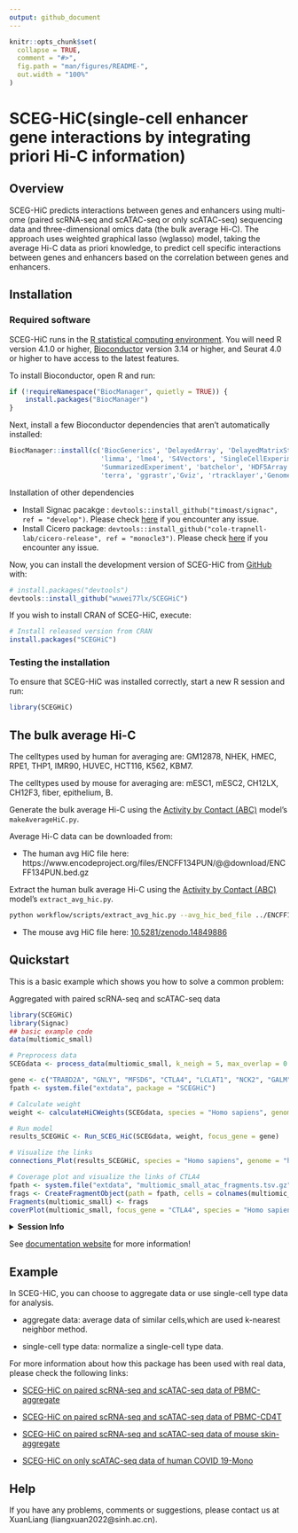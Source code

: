 ```yaml
---
output: github_document
---
```


<!-- README.md is generated from README.Rmd. Please edit that file -->

```r
knitr::opts_chunk$set(
  collapse = TRUE,
  comment = "#>",
  fig.path = "man/figures/README-",
  out.width = "100%"
)
```

# SCEG-HiC(single-cell enhancer gene interactions by integrating priori Hi-C information)

<!-- badges: start -->
<!-- badges: end -->
## Overview
SCEG-HiC predicts interactions between genes and enhancers using multi-ome (paired scRNA-seq and scATAC-seq or only scATAC-seq) 
sequencing data and three-dimensional omics data (the bulk average Hi-C). The approach uses weighted graphical lasso (wglasso) model, 
taking the average Hi-C data as priori knowledge, to predict cell specific interactions between genes and enhancers based on the 
correlation between genes and enhancers.

## Installation

### Required software

SCEG-HiC runs in the [R statistical computing environment](https://www.r-project.org/). You will need R version 4.1.0 or higher, [Bioconductor](https://bioconductor.org/) version 3.14 or higher, and Seurat 4.0 or higher to have access to the latest features.

To install Bioconductor, open R and run:

``` r
if (!requireNamespace("BiocManager", quietly = TRUE)) {
    install.packages("BiocManager")
}
```

Next, install a few Bioconductor dependencies that aren't automatically installed:

``` r
BiocManager::install(c('BiocGenerics', 'DelayedArray', 'DelayedMatrixStats',
                       'limma', 'lme4', 'S4Vectors', 'SingleCellExperiment',
                       'SummarizedExperiment', 'batchelor', 'HDF5Array',
                       'terra', 'ggrastr','Gviz', 'rtracklayer','GenomeInfoDb','GenomicRanges'))
```

Installation of other dependencies

- Install Signac pacakge : ```devtools::install_github("timoast/signac", ref = "develop")```. Please check [here](https://stuartlab.org/signac/) if you encounter any issue.
- Install Cicero package: ```devtools::install_github("cole-trapnell-lab/cicero-release", ref = "monocle3")```. Please check [here](https://cole-trapnell-lab.github.io/cicero-release/docs_m3/#installing-cicero) if you encounter any issue.

Now, you can install the development version of SCEG-HiC from [GitHub](https://github.com/) with:

``` r
# install.packages("devtools")
devtools::install_github("wuwei77lx/SCEGHiC")
```

If you wish to install CRAN of SCEG-HiC, execute:

```r
# Install released version from CRAN
install.packages("SCEGHiC")
```
### Testing the installation

To ensure that SCEG-HiC was installed correctly, start a new R session and run:

```r
library(SCEGHiC)
```

## The bulk average Hi-C
The celltypes used by human for averaging are: GM12878, NHEK, HMEC, RPE1, THP1, IMR90, HUVEC, HCT116, K562, KBM7. 

The celltypes used by mouse for averaging are: mESC1, mESC2, CH12LX, CH12F3, fiber, epithelium, B.

Generate the bulk average Hi-C using the [Activity by Contact (ABC)](https://www.nature.com/articles/s41588-019-0538-0) model's ```makeAverageHiC.py```.

Average Hi-C data can be downloaded from: 

* The human avg HiC file here: https://www.encodeproject.org/files/ENCFF134PUN/@@download/ENCFF134PUN.bed.gz

Extract the human bulk average Hi-C using the [Activity by Contact (ABC)](https://www.nature.com/articles/s41588-019-0538-0) model's ```extract_avg_hic.py```.

```sh
python workflow/scripts/extract_avg_hic.py --avg_hic_bed_file ../ENCFF134PUN.bed.gz --output_dir ../
```

* The mouse avg HiC file here: [10.5281/zenodo.14849886](https://zenodo.org/record/14849886)

## Quickstart

This is a basic example which shows you how to solve a common problem:

Aggregated with paired scRNA-seq and scATAC-seq data
```r
library(SCEGHiC)
library(Signac)
## basic example code
data(multiomic_small)

# Preprocess data
SCEGdata <- process_data(multiomic_small, k_neigh = 5, max_overlap = 0.5)

gene <- c("TRABD2A", "GNLY", "MFSD6", "CTLA4", "LCLAT1", "NCK2", "GALM", "TMSB10", "ID2", "CXCR4")
fpath <- system.file("extdata", package = "SCEGHiC")

# Calculate weight
weight <- calculateHiCWeights(SCEGdata, species = "Homo sapiens", genome = "hg38", focus_gene = gene, averHicPath = fpath)

# Run model
results_SCEGHiC <- Run_SCEG_HiC(SCEGdata, weight, focus_gene = gene)

# Visualize the links
connections_Plot(results_SCEGHiC, species = "Homo sapiens", genome = "hg38", focus_gene = "CTLA4", cutoff = 0.01, gene_anno = NULL)

# Coverage plot and visualize the links of CTLA4
fpath <- system.file("extdata", "multiomic_small_atac_fragments.tsv.gz", package = "SCEGHiC")
frags <- CreateFragmentObject(path = fpath, cells = colnames(multiomic_small))
Fragments(multiomic_small) <- frags
coverPlot(multiomic_small, focus_gene = "CTLA4", species = "Homo sapiens", genome = "hg38", assay = "peaks", SCEG_HiC_Result = results_SCEGHiC, SCEG_HiC_cutoff = 0.01)
```

<details>
  <summary>**Session Info**</summary>

```r
sessionInfo()
```

</details>


See [documentation website](https://wuwei77lx.github.io/SCEGHiC/) for more information!

## Example
In SCEG-HiC, you can choose to aggregate data or use single-cell type data for analysis.

- aggregate data: average data of similar cells,which are used k-nearest neighbor method.

- single-cell type data: normalize a single-cell type data.

For more information about how this package has been used with real data,
please check the following links:

- [SCEG-HiC on paired scRNA-seq and scATAC-seq data of PBMC-aggregate](https://wuwei77lx.github.io/SCEGHiC/articles/pbmc_multiomic_aggregate.html)

- [SCEG-HiC on paired scRNA-seq and scATAC-seq data of PBMC-CD4T](https://wuwei77lx.github.io/SCEGHiC/articles/pbmc_multiomic_CD4T.html)

- [SCEG-HiC on paired scRNA-seq and scATAC-seq data of mouse skin-aggregate](https://wuwei77lx.github.io/SCEGHiC/articles/mouse_skin_multiomic_aggregate.html)

- [SCEG-HiC on only scATAC-seq data of human COVID 19-Mono](https://wuwei77lx.github.io/SCEGHiC/articles/human_covid_19_scATAC_seq_mono.html)

## Help

If you have any problems, comments or suggestions, please contact us at XuanLiang (liangxuan2022@sinh.ac.cn).
